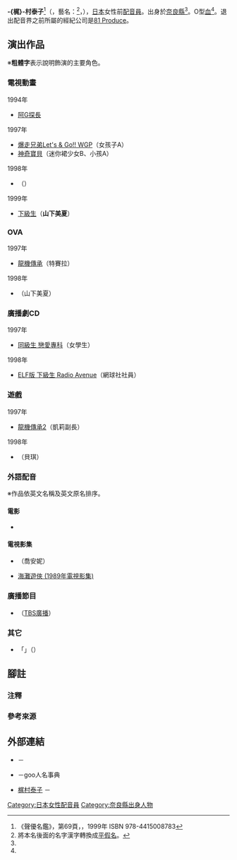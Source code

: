 {{multiple issues|
{{Notability Unreferenced|time=2016-08-11T16:54:27+00:00}}
{{Primarysources|time=2016-08-11T16:54:27+00:00}}
}}
{{noteTA|G1=Anime}}
{{配音員
|姓名= -{梶}-村泰子
|圖片= 
|尺寸= 
|替代= 
|簡介= 
|本名= 同上
|外文名= 梶村 泰子
|外文= ja
|羅馬拼音= 
|英文名= 
|暱稱= 
|藝名= {{lang|ja|梶村 ひろこ}}
|國籍= {{JPN}}
|籍貫= 
|出生地= 
|出身地= {{JPN}}[[奈良縣|奈良縣]]
|死歿地= 
|出生名= 
|生年= 1972
|生月= 4
|生日= 28
|歿年= 
|歿月= 
|歿日= 
|血型= O型
|配演語言= 
|教育程度= 
|母校= 
|所屬= 
|宗教信仰= 
|配偶= 
|父母=
|兒女=
|親屬=
|活動時期= 1990年代
|出道作= 
|代表作= 
|網站= 
|其他= 
|module= {{japanese|embed=yes|梶村 ひろこ|かじむら ひろこ|Kajimura Hiroko}}
}}
'''-{梶}-村泰子'''<ref name="meikan">《聲優名鑑》，第69頁，{{link-ja|成美堂出版|成美堂出版}}，1999年 ISBN 978-4415008783</ref>（{{lang-ja|梶村 泰子}}，藝名：'''{{lang|ja|梶村 ひろこ}}'''<ref group="注">將本名後面的名字漢字轉換成[[平假名|平假名]]。</ref>，{{bd||4月28日<ref name="meikan" />||}}），[[日本|日本]]女性前[[配音員|配音員]]。出身於[[奈良縣|奈良縣]]<ref name="meikan" />。O型[[血型|血]]<ref name="meikan" />。退出配音界之前所屬的經紀公司是[[81_Produce|81 Produce]]。

== 演出作品 ==
※'''粗體字'''表示說明飾演的主要角色。
=== 電視動畫 ===
; 1994年
* [[阿G探長|阿G探長]]

; 1997年
* [[爆走兄弟Let's_&_Go!!|爆走兄弟Let's & Go!! WGP]]（女孩子A）
* [[神奇寶貝_(1997-2002年動畫)|神奇寶貝]]（迷你裙少女B、小孩A）

; 1998年
* {{link-ja|虹之戰記伊莉絲|虹の戦記イリス}}（{{lang|ja|アンドロイドZ}}）

; 1999年
* [[下級生#電視動畫|下級生]]（'''山下美夏'''）

=== OVA ===
; 1997年
* [[龍機傳承|龍機傳承]]（特賽拉）
; 1998年
* {{lang|ja|[[下級生#OVA|ELF版 下級生 あなただけを見つめて…]]}}（山下美夏）

=== 廣播劇CD ===
; 1997年
* [[同級生2#相關商品|同級生 戀愛專科]]（女學生）
; 1998年
* [[下級生#相關商品|ELF版 下級生 Radio Avenue]]（網球社社員） 

=== 遊戲 ===
; 1997年
* [[龍機傳承|龍機傳承2]]（凱莉副長）
; 1998年
* {{link-ja|瑪麗·凱林·角色班|メリーメント・キャリング・キャラバン}}（貝琪）

=== 外語配音 ===
※作品依英文名稱及英文原名排序。
==== 電影 ====
* {{le|上帝也傷腦筋|Heaven Help Us}}

==== 電視影集 ====
* {{le|大海的女兒 (1994年電視影集)|Ocean Girl|大海的女兒}}（喬安妮）
* [[海灘遊俠|海灘遊俠 (1989年電視影集)]]

=== 廣播節目 ===
* {{link-ja|奇幻世界 (TBS廣播節目)|ファンタジーワールド|奇幻世界}}（[[TBS廣播|TBS廣播]]）

=== 其它 ===
* {{link-ja|兒童布偶劇場|こどもにんぎょう劇場}}「{{lang|ja|{{link-ja|三びきのやぎのがらがらどん|三びきのやぎのがらがらどん}}}}」（{{lang|ja|キツツキ}}）

== 腳註 ==
=== 注釋 ===
{{reflist|group="注"}}

=== 參考來源 ===
{{reflist}}

== 外部連結 ==
* {{lang|ja|[https://thetv.jp/person/2000041700/ 梶村ひろこのプロフィール·画像·写真]}} {{ja icon}}－{{link-ja|THE TELEVISION|ザテレビジョン|WEB THE TELEVISION}}
* {{lang|ja|[https://dictionary.goo.ne.jp/word/person/梶村ひろこ/#person-110211143_ 梶村ひろこの解説]}} {{ja icon}}－goo人名事典
* [https://www.allcinema.net/person/850550 梶村泰子] {{ja icon}}－{{link-ja|allcinema|allcinema}}
{{DEFAULTSORT:Kajimura Hiroko}}
[[Category:日本女性配音員|Category:日本女性配音員]]
[[Category:奈良縣出身人物|Category:奈良縣出身人物]]